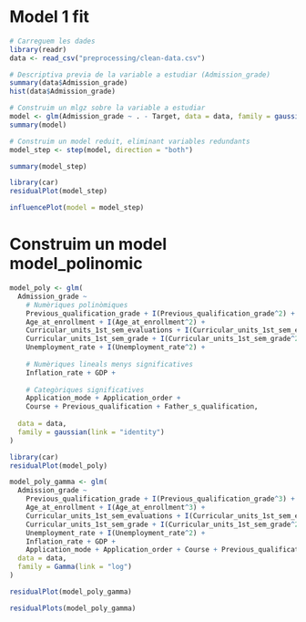 # Model 1 fit
```r
# Carreguem les dades
library(readr)
data <- read_csv("preprocessing/clean-data.csv")
```

```r
# Descriptiva previa de la variable a estudiar (Admission_grade)
summary(data$Admission_grade)
hist(data$Admission_grade)
```

```r
# Construim un mlgz sobre la variable a estudiar
model <- glm(Admission_grade ~ . - Target, data = data, family = gaussian())
summary(model)
```

```r
# Construim un model reduit, eliminant variables redundants
model_step <- step(model, direction = "both")
```

```r
summary(model_step)
```

```r
library(car)
residualPlot(model_step)
```

```r
influencePlot(model = model_step)
```

# Construim un model model_polinomic
```r
model_poly <- glm(
  Admission_grade ~ 
    # Numèriques polinòmiques
    Previous_qualification_grade + I(Previous_qualification_grade^2) +
    Age_at_enrollment + I(Age_at_enrollment^2) +
    Curricular_units_1st_sem_evaluations + I(Curricular_units_1st_sem_evaluations^2) +
    Curricular_units_1st_sem_grade + I(Curricular_units_1st_sem_grade^2) +
    Unemployment_rate + I(Unemployment_rate^2) +
    
    # Numèriques lineals menys significatives
    Inflation_rate + GDP +
    
    # Categòriques significatives
    Application_mode + Application_order + 
    Course + Previous_qualification + Father_s_qualification,
    
  data = data,
  family = gaussian(link = "identity")
)
```

```r
library(car)
residualPlot(model_poly)
```

```r
model_poly_gamma <- glm(
  Admission_grade ~ 
    Previous_qualification_grade + I(Previous_qualification_grade^3) +
    Age_at_enrollment + I(Age_at_enrollment^3) +
    Curricular_units_1st_sem_evaluations + I(Curricular_units_1st_sem_evaluations^2) +
    Curricular_units_1st_sem_grade + I(Curricular_units_1st_sem_grade^2) +
    Unemployment_rate + I(Unemployment_rate^2) +
    Inflation_rate + GDP +
    Application_mode + Application_order + Course + Previous_qualification + Father_s_qualification,
  data = data,
  family = Gamma(link = "log")
)
```

```r
residualPlot(model_poly_gamma)
```

```r
residualPlots(model_poly_gamma)
```